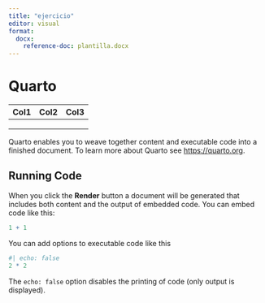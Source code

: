 ```yaml
---
title: "ejercicio"
editor: visual
format: 
  docx: 
    reference-doc: plantilla.docx
---
```


# Quarto

| Col1 | Col2 | Col3 |
|------|------|------|
|      |      |      |
|      |      |      |
|      |      |      |

Quarto enables you to weave together content and executable code into a finished document. To learn more about Quarto see <https://quarto.org>.

## Running Code

When you click the **Render** button a document will be generated that includes both content and the output of embedded code. You can embed code like this:

```r
1 + 1
```

You can add options to executable code like this

```r
#| echo: false
2 * 2
```

The `echo: false` option disables the printing of code (only output is displayed).

